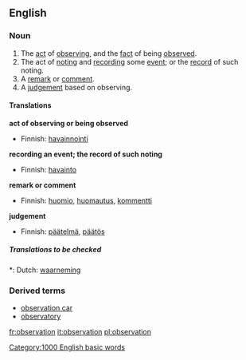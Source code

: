 ==English==

===Noun===
{{wikipedia}}
{{en-noun-reg}}

# The [[act]] of [[observing]], and the [[fact]] of being [[observe]]d.
# The act of [[noting]] and [[recording]] some [[event]]; or the [[record]] of such noting.
# A [[remark]] or [[comment]].
# A [[judgement]] based on observing.

====Translations====

'''act of observing or being observed'''
{{top}}
*Finnish: [[havainnointi]]
{{mid}}
{{bottom}}

'''recording an event; the record of such noting'''
{{top}}
*Finnish: [[havainto]]
{{mid}}
{{bottom}}

'''remark or comment'''
{{top}}
*Finnish: [[huomio]], [[huomautus]], [[kommentti]]
{{mid}}
{{bottom}}

'''judgement'''
{{top}}
*Finnish: [[päätelmä]], [[päätös]]
{{mid}}
{{bottom}}

=====Translations to be checked=====
{{checktrans}}
*: Dutch: [[waarneming]]

===Derived terms===
*[[observation car]]
*[[observatory]]

[[Category:1000 English basic words]]

[[fr:observation]]
[[it:observation]]
[[pl:observation]]